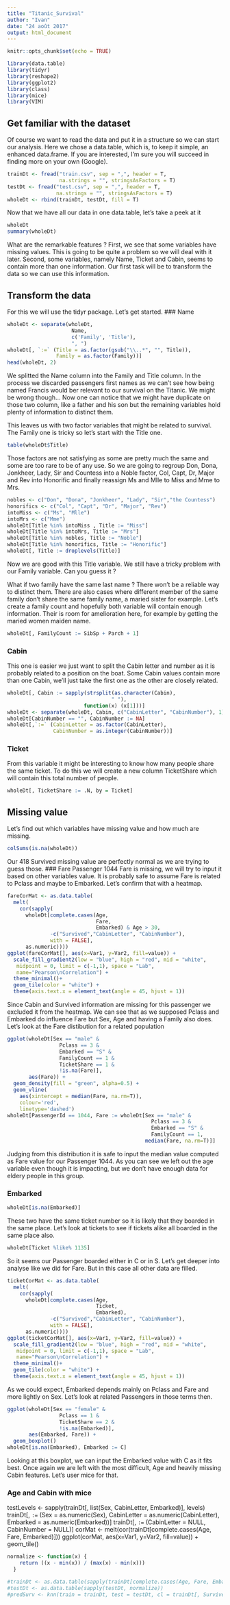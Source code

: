 ```yaml
---
title: "Titanic_Survival"
author: "Ivan"
date: "24 août 2017"
output: html_document
---
```


```r
knitr::opts_chunk$set(echo = TRUE)
```

```r
library(data.table)
library(tidyr)
library(reshape2)
library(ggplot2)
library(class)
library(mice)
library(VIM)
```
## Get familiar with the dataset

Of course we want to read the data and put it in a structure so we can
start our analysis. Here we chose a data.table, which is, to keep it simple, an
enhanced data.frame. If you are interested, I'm sure you will succeed in finding
more on your own (Google).

```r
trainDt <- fread("train.csv", sep = ",", header = T,
                 na.strings = "", stringsAsFactors = T)
testDt <- fread("test.csv", sep = ",", header = T,
                na.strings = "", stringsAsFactors = T)
wholeDt <- rbind(trainDt, testDt, fill = T)
```

Now that we have all our data in one data.table, let's take a peek at it
```r
wholeDt
summary(wholeDt)
```

What are the remarkable features ? First, we see that some variables have missing
values. This is going to be quite a problem so we will deal with it later.
Second, some variables, namely Name, Ticket and Cabin, seems to contain more
than one information. Our first task will be to transform the data so we can use
this information.

## Transform the data
For this we will use the tidyr package. Let's get started.
### Name
```r
wholeDt <- separate(wholeDt,
                     Name,
                     c('Family', 'Title'),
                     ", ")
wholeDt[, `:=` (Title = as.factor(gsub("\\..*", "", Title)),
                Family = as.factor(Family))]
head(wholeDt, 2)
```

We splitted the Name column into the Family and Title column. In the process we
discarded passengers first names as we can't see how being named Francis would 
ber relevant to our survival on the Titanic. We might be wrong though... Now one
can notice that we might have duplicate on those two column, like a father and
his son but the remaining variables hold plenty of information to distinct them.

This leaves us with two factor variables that might be related to survival. The
Family one is tricky so let's start with the Title one.
```r
table(wholeDt$Title)
```
Those factors are not satisfying as some are pretty much the same and some are
too rare to be of any use. So we are going to regroup Don, Dona, Jonkheer, Lady,
Sir and Countess into a Noble factor, Col, Capt, Dr, Major and Rev into
Honorific and finally reassign Ms and Mlle to Miss and Mme to Mrs.
```r
nobles <- c("Don", "Dona", "Jonkheer", "Lady", "Sir","the Countess")
honorifics <- c("Col", "Capt", "Dr", "Major", "Rev")
intoMiss <- c("Ms", "Mlle")
intoMrs <- c("Mme")
wholeDt[Title %in% intoMiss , Title := "Miss"]
wholeDt[Title %in% intoMrs, Title := "Mrs"]
wholeDt[Title %in% nobles, Title := "Noble"]
wholeDt[Title %in% honorifics, Title := "Honorific"]
wholeDt[, Title := droplevels(Title)]
```
Now we are good with this Title variable. We still have a tricky problem with
our Family variable. Can you guess it ?

What if two family have the same last name ? There won't be a reliable way to
distinct them. There are also cases where different member of the same family
don't share the same family name, a maried sister for example. 
Let's create a family count and hopefully both variable will contain enough
information. Their is room for amelioration here, for example by getting the
maried women maiden name.
```r
wholeDt[, FamilyCount := SibSp + Parch + 1]
```

### Cabin
This one is easier we just want to split the Cabin letter and number as it is
probably related to a position on the boat. Some Cabin values contain more than
one Cabin, we'll just take the first one as the other are closely related.

```r
wholeDt[, Cabin := sapply(strsplit(as.character(Cabin),
                                  " "),
                         function(x) (x[1]))]
wholeDt <- separate(wholeDt, Cabin, c("CabinLetter", "CabinNumber"), 1)
wholeDt[CabinNumber == "", CabinNumber := NA]
wholeDt[,`:=` (CabinLetter = as.factor(CabinLetter),
               CabinNumber = as.integer(CabinNumber))]
```

### Ticket
From this variable it might be interesting to know how many people share the
same ticket. To do this we will create a new column TicketShare which will
contain this total number of people.
```r
wholeDt[, TicketShare := .N, by = Ticket]
```

## Missing value
Let's find out which variables have missing value and how much are missing. 
```r
colSums(is.na(wholeDt))
```

Our 418 Survived missing value are perfectly normal as we are trying to guess
those. 
### Fare
Passenger 1044 Fare is missing, we will try to input it based on other variables
value. It is probably safe to assume Fare is related to Pclass and maybe to
Embarked. Let's confirm that with a heatmap.

```r
fareCorMat <- as.data.table(
  melt(
    cor(sapply(
      wholeDt[complete.cases(Age,
                             Fare,
                             Embarked) & Age > 30,
              -c("Survived","CabinLetter", "CabinNumber"),
              with = FALSE],
      as.numeric))))
ggplot(fareCorMat[], aes(x=Var1, y=Var2, fill=value)) + 
  scale_fill_gradient2(low = "blue", high = "red", mid = "white", 
   midpoint = 0, limit = c(-1,1), space = "Lab",
   name="Pearson\nCorrelation") +
  theme_minimal()+ 
  geom_tile(color = "white") +
  theme(axis.text.x = element_text(angle = 45, hjust = 1))
```

Since Cabin and Survived information are missing for this passenger we excluded
it from the heatmap. We can see that as we supposed Pclass and Embarked do
influence Fare but Sex, Age and having a Family also does. Let's look at the
Fare distibution for a related population
```r
ggplot(wholeDt[Sex == "male" &
                 Pclass == 3 &
                 Embarked == "S" &
                 FamilyCount == 1 &
                 TicketShare == 1 &
                 !is.na(Fare)],
       aes(Fare)) +
  geom_density(fill = "green", alpha=0.5) +
  geom_vline(
    aes(xintercept = median(Fare, na.rm=T)),
    colour='red',
    linetype='dashed')
wholeDt[PassengerId == 1044, Fare := wholeDt[Sex == "male" &
                                               Pclass == 3 &
                                               Embarked == "S" &
                                               FamilyCount == 1,
                                             median(Fare, na.rm=T)]]
```

Judging from this distribution it is safe to input the median value computed as
Fare value for our Passenger 1044. As you can see we left out the age variable
even though it is impacting, but we don't have enough data for eldery people in
this group.

### Embarked
```r
wholeDt[is.na(Embarked)]
```
These two have the same ticket number so it is likely that they boarded in the 
same place. Let's look at tickets to see if tickets alike all boarded in the 
same place also.

```r
wholeDt[Ticket %like% 1135]
```
So it seems our Passenger boarded either in C or in S. Let's get deeper into
analyse like we did for Fare. But in this case all other data are filled.

```r
ticketCorMat <- as.data.table(
  melt(
    cor(sapply(
      wholeDt[complete.cases(Age,
                             Ticket,
                             Embarked),
              -c("Survived","CabinLetter", "CabinNumber"),
              with = FALSE],
      as.numeric))))
ggplot(ticketCorMat[], aes(x=Var1, y=Var2, fill=value)) + 
  scale_fill_gradient2(low = "blue", high = "red", mid = "white", 
   midpoint = 0, limit = c(-1,1), space = "Lab",
   name="Pearson\nCorrelation") +
  theme_minimal()+ 
  geom_tile(color = "white") +
  theme(axis.text.x = element_text(angle = 45, hjust = 1))
```
As we could expect, Embarked depends mainly on Pclass and Fare and more lightly
on Sex. Let's look at related Passengers in those terms then.

```r
ggplot(wholeDt[Sex == "female" &
                 Pclass == 1 &
                 TicketShare == 2 &
                 !is.na(Embarked)],
       aes(Embarked, Fare)) +
  geom_boxplot()
wholeDt[is.na(Embarked), Embarked := C]
```
Looking at this boxplot, we can input the Embarked value with C as it fits best.
Once again we are left with the most difficult, Age and heavily missing Cabin
features. Let's user mice for that.

### Age and Cabin with mice

testLevels <- sapply(trainDt[, list(Sex, CabinLetter, Embarked)], levels)
trainDt[, `:=` (Sex = as.numeric(Sex),
               CabinLetter = as.numeric(CabinLetter),
               Embarked = as.numeric(Embarked))]
trainDt[, `:=` (CabinLetter = NULL, CabinNumber = NULL)]
corMat <- melt(cor(trainDt[complete.cases(Age, Fare, Embarked)]))
ggplot(corMat, aes(x=Var1, y=Var2, fill=value)) + 
  geom_tile()


```r
normalize <- function(x) {
    return ((x - min(x)) / (max(x) - min(x)))
  }
```


```r
#trainDt <- as.data.table(sapply(trainDt[complete.cases(Age, Fare, Embarked)], normalize))
#testDt <- as.data.table(sapply(testDt, normalize))
#predSurv <- knn(train = trainDt, test = testDt, cl = trainDt[, Survived], k = round(sqrt(nrow(trainDt))))
```